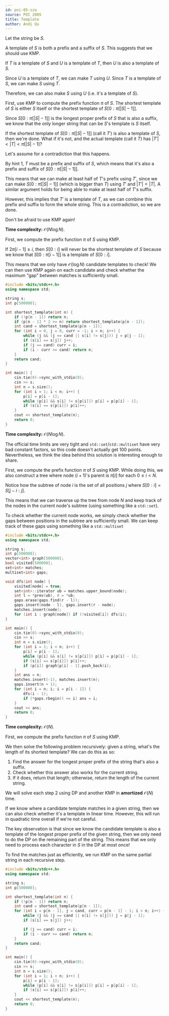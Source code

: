 ```yaml
---
id: poi-05-sza
source: POI 2005
title: Template
author: Andi Qu
---
```


Let the string be $S$.

<Spoiler title="Hint 1">

A template of $S$ is both a prefix and a suffix of $S$. This suggests that we should use KMP.

</Spoiler>

<Spoiler title="Hint 2">

If $T$ is a template of $S$ and $U$ is a template of $T$, then $U$ is also a template of $S$.

<Spoiler title="Proof">

Since $U$ is a template of $T$, we can make $T$ using $U$. Since $T$ is a template of $S$, we can make $S$ using $T$.

Therefore, we can also make $S$ using $U$ (i.e. it's a template of $S$).

</Spoiler>

</Spoiler>

<Spoiler title="Hint 3">

First, use KMP to compute the prefix function $\pi$ of $S$. The shortest template of $S$ is either $S$ itself or the shortest template of $S[0 : \pi[|S| - 1]]$.

<Spoiler title="Proof">

Since $S[0 : \pi[|S| - 1]]$ is the longest proper prefix of $S$ that is also a suffix, we know that the only longer string that can be $S$'s template is $S$ itself.

If the shortest template of $S[0 : \pi[|S| - 1]]$ (call it $T'$) is also a template of $S$, then we're done. What if it's not, and the actual template (call it $T$) has $|T'| < |T| < \pi[|S| - 1]$?

Let's assume for a contradiction that this happens.

By hint 1, $T$ must be a prefix and suffix of $S$, which means that it's also a prefix and suffix of $S[0 : \pi[|S| - 1]]$.

This means that we can make at least half of $T$'s prefix using $T'$, since we can make $S[0 : \pi[|S| - 1]]$ (which is bigger than $T$) using $T'$ and $|T'| < |T|$. A similar argument holds for being able to make at least half of $T$'s suffix.

However, this implies that $T'$ is a template of $T$, as we can combine this prefix and suffix to form the whole string. This is a contradiction, so we are done.

</Spoiler>

</Spoiler>

<Spoiler title="Hint 4">

Don't be afraid to use KMP again!

</Spoiler>

<Spoiler title="Solution 1">

**Time complexity:** $\mathcal O(N \log N)$.

First, we compute the prefix function $\pi$ of $S$ using KMP.

If $2\pi[i - 1] \geq i$, then $S[0 : i]$ will never be the shortest template of $S$ because we know that $S[0 : \pi[i - 1]]$ is a template of $S[0 : i]$.

This means that we only have $\mathcal O(\log N)$ candidate templates to check! We can then use KMP again on each candidate and check whether the maximum "gap" between matches is sufficiently small.

```cpp
#include <bits/stdc++.h>
using namespace std;

string s;
int p[500000];

int shortest_template(int n) {
    if (!p[n - 1]) return n;
    if (p[n - 1] * 2 >= n) return shortest_template(p[n - 1]);
    int cand = shortest_template(p[n - 1]);
    for (int i = 0, j = 0, curr = -1; i < n; i++) {
        while (j && (j == cand || s[i] != s[j])) j = p[j - 1];
        if (s[i] == s[j]) j++;
        if (j == cand) curr = i;
        if (i - curr >= cand) return n;
    }
    return cand;
}

int main() {
    cin.tie(0)->sync_with_stdio(0);
    cin >> s;
    int n = s.size();
    for (int i = 1; i < n; i++) {
        p[i] = p[i - 1];
        while (p[i] && s[i] != s[p[i]]) p[i] = p[p[i] - 1];
        if (s[i] == s[p[i]]) p[i]++;
    }
    cout << shortest_template(n);
    return 0;
}
```

</Spoiler>

<Spoiler title="Solution 2">

**Time complexity:** $\mathcal O(N \log N)$.

<Warning>

The official time limits are very tight and `std::set`/`std::multiset` have very bad constant factors, so this code doesn't actually get 100 points. Nevertheless, we think the idea behind this solution is interesting enough to share.

</Warning>

First, we compute the prefix function $\pi$ of $S$ using KMP. While doing this, we also construct a tree where node $(i + 1)$'s parent is $\pi[i]$ for each $0 \leq i < N$.

Notice how the subtree of node $i$ is the set of all positions $j$ where $S[0 : i] = S[j - i : j]$.

This means that we can traverse up the tree from node $N$ and keep track of the nodes in the current node's subtree (using something like a `std::set`).

To check whether the current node works, we simply check whether the gaps between positions in the subtree are sufficiently small. We can keep track of these gaps using something like a `std::multiset`

```cpp
#include <bits/stdc++.h>
using namespace std;

string s;
int p[500000];
vector<int> graph[500000];
bool visited[500000];
set<int> matches;
multiset<int> gaps;

void dfs(int node) {
    visited[node] = true;
    set<int>::iterator ub = matches.upper_bound(node);
    int l = *prev(ub), r = *ub;
    gaps.erase(gaps.find(r - l));
    gaps.insert(node - l), gaps.insert(r - node);
    matches.insert(node);
    for (int i : graph[node]) if (!visited[i]) dfs(i);
}

int main() {
    cin.tie(0)->sync_with_stdio(0);
    cin >> s;
    int n = s.size();
    for (int i = 1; i < n; i++) {
        p[i] = p[i - 1];
        while (p[i] && s[i] != s[p[i]]) p[i] = p[p[i] - 1];
        if (s[i] == s[p[i]]) p[i]++;
        if (p[i]) graph[p[i] - 1].push_back(i);
    }
    int ans = n;
    matches.insert(-1), matches.insert(n);
    gaps.insert(n + 1);
    for (int i = n; i; i = p[i - 1]) {
        dfs(i - 1);
        if (*gaps.rbegin() <= i) ans = i;
    }
    cout << ans;
    return 0;
}
```

</Spoiler>

<Spoiler title="Solution 3">

**Time complexity:** $\mathcal O(N)$.

First, we compute the prefix function $\pi$ of $S$ using KMP.

We then solve the following problem recursively: given a string, what's the length of its shortest template? We can do this as so:
1. Find the answer for the longest proper prefix of the string that's also a suffix.
2. Check whether this answer also works for the current string.
3. If it does, return that length; otherwise, return the length of the current string.

We will solve each step 2 using DP and another KMP in **amortized** $\mathcal O(N)$ time.

If we know where a candidate template matches in a given string, then we can also check whether it's a template in linear time. However, this will run in quadratic time overall if we're not careful.

The key observation is that since we know the candidate template is also a template of the longest proper prefix of the given string, then we only need to do the DP on the remaining part of the string. This means that we only need to process each character in $S$ in the DP at most once!

To find the matches just as efficiently, we run KMP on the same partial string in each recursive step.

```cpp
#include <bits/stdc++.h>
using namespace std;

string s;
int p[500000];

int shortest_template(int n) {
    if (!p[n - 1]) return n;
    int cand = shortest_template(p[n - 1]);
    for (int i = p[n - 1], j = cand, curr = p[n - 1] - 1; i < n; i++) {
        while (j && (j == cand || s[i] != s[j])) j = p[j - 1];
        if (s[i] == s[j]) j++;

        if (j == cand) curr = i;
        if (i - curr >= cand) return n;
    }
    return cand;
}

int main() {
    cin.tie(0)->sync_with_stdio(0);
    cin >> s;
    int n = s.size();
    for (int i = 1; i < n; i++) {
        p[i] = p[i - 1];
        while (p[i] && s[i] != s[p[i]]) p[i] = p[p[i] - 1];
        if (s[i] == s[p[i]]) p[i]++;
    }
    cout << shortest_template(n);
    return 0;
}
```

</Spoiler>